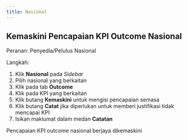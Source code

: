 ```yaml
---
title: Nasional
---
```


## Kemaskini Pencapaian KPI Outcome Nasional
Peranan: Penyedia/Pelulus Nasional

Langkah:
1. Klik **Nasional** pada *Sidebar*
2. Pilih nasional yang berkaitan
3. Klik pada tab **Outcome**
4. Klik pada KPI yang berkaitan
5. Klik butang **Kemaskini** untuk mengisi pencapaian semasa
6. Klik butang **Catat** jika diperlukan untuk memberi justifikasi tidak mencapai KPI
7. Isikan maklumat dalam medan **Catatan** 

<Callout title="Outcome">
Pencapaian KPI outcome nasional berjaya dikemaskini
</Callout>
